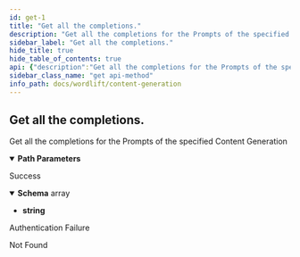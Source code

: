 ```yaml
---
id: get-1
title: "Get all the completions."
description: "Get all the completions for the Prompts of the specified Content Generation"
sidebar_label: "Get all the completions."
hide_title: true
hide_table_of_contents: true
api: {"description":"Get all the completions for the Prompts of the specified Content Generation","operationId":"get_1","parameters":[{"description":"Content Generation id.","in":"path","name":"id","required":true,"schema":{"type":"integer","format":"int64"}}],"responses":{"200":{"content":{"text/csv":{"schema":{"type":"array","items":{"type":"string"}}}},"description":"Success"},"401":{"description":"Authentication Failure"},"404":{"description":"Not Found"}},"security":[{"security_oauth2":[]}],"tags":["Completions"],"method":"get","path":"/content-generations/{id}/completions","servers":[{"url":"https://api.wordlift.io/content-generation/"}],"securitySchemes":{"security_oauth2":{"flows":{"authorizationCode":{"authorizationUrl":"https://s.wordlift.io/oauth/authorize/","scopes":{"basic":"basic scope"},"tokenUrl":"https://s.wordlift.io/oauth/token/"}},"openIdConnectUrl":"https://s.wordlift.io/.well-known/openid-configuration/","type":"oauth2"}},"info":{"contact":{"email":"hello@wordlift.io","name":"WordLift","url":"https://wordlift.io"},"description":"Generate completions based on customized linguistic models.","license":{"name":"(c) copyright 2022-present WordLift","url":"https://wordlift.io"},"termsOfService":"https://wordlift.io/terms-of-service/","title":"Content Generation","version":"1.0"},"postman":{"name":"Get all the completions.","description":{"content":"Get all the completions for the Prompts of the specified Content Generation","type":"text/plain"},"url":{"path":["content-generations",":id","completions"],"host":["{{baseUrl}}"],"query":[],"variable":[{"disabled":false,"description":{"content":"(Required) Content Generation id.","type":"text/plain"},"type":"any","value":"","key":"id"}]},"header":[{"key":"Accept","value":"text/csv"}],"method":"GET","auth":{"type":"oauth2","oauth2":[]}}}
sidebar_class_name: "get api-method"
info_path: docs/wordlift/content-generation
---
```



## Get all the completions.



Get all the completions for the Prompts of the specified Content Generation

<details style={{"marginBottom":"1rem"}} data-collapsed={false} open={true}><summary style={{}}><strong>Path Parameters</strong></summary><div><ul><ParamsItem className={"paramsItem"} param={{"description":"Content Generation id.","in":"path","name":"id","required":true,"schema":{"type":"integer","format":"int64"}}}></ParamsItem></ul></div></details><div><ApiTabs><TabItem label={"200"} value={"200"}><div>

Success

</div><div><MimeTabs schemaType={"response"}><TabItem label={"text/csv"} value={"text/csv"}><SchemaTabs><TabItem label={"Schema"} value={"Schema"}><details style={{}} data-collapsed={false} open={true}><summary style={{"textAlign":"left"}}><strong>Schema</strong><span style={{"opacity":"0.6"}}> array</span></summary><div style={{"textAlign":"left","marginLeft":"1rem"}}></div><ul style={{"marginLeft":"1rem"}}><li><div><strong>string</strong></div></li></ul></details></TabItem><TabItem label={"Example (from schema)"} value={"Example (from schema)"}><ResponseSamples responseExample={"[\n  \"string\"\n]"} language={"json"}></ResponseSamples></TabItem></SchemaTabs></TabItem></MimeTabs></div></TabItem><TabItem label={"401"} value={"401"}><div>

Authentication Failure

</div><div></div></TabItem><TabItem label={"404"} value={"404"}><div>

Not Found

</div><div></div></TabItem></ApiTabs></div>
      